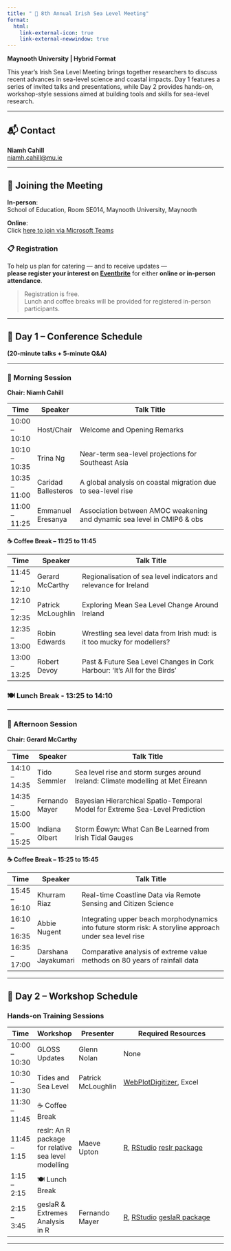 ```yaml
---
title: " 🌊 8th Annual Irish Sea Level Meeting"
format:
  html:
    link-external-icon: true
    link-external-newwindow: true
---
```



**Maynooth University | Hybrid Format**

This year’s Irish Sea Level Meeting brings together researchers to discuss recent advances in sea-level science and coastal impacts. Day 1 features a series of invited talks and presentations, while Day 2 provides hands-on, workshop-style sessions aimed at building tools and skills for sea-level research.

---

## 📬 Contact

**Niamh Cahill**  
[niamh.cahill@mu.ie](mailto:niamh.cahill@mu.ie)

---

## 🏫 Joining the Meeting

**In-person**:  
School of Education, Room SE014, Maynooth University, Maynooth

**Online**:  
Click [here to join via Microsoft Teams](https://teams.microsoft.com/l/meetup-join/19%3ameeting_Yzg1OTcwYTQtMmU3NC00NTUwLWEwYmMtODVmZWNhOGY1MzEy%40thread.v2/0?context=%7b%22Tid%22%3a%221454f5cc-bb35-4685-bbd9-8621fd8055c9%22%2c%22Oid%22%3a%2254578472-d8cf-40ab-943c-a7c0eb3f8ec8%22%7d)

### 📋 Registration

To help us plan for catering — and to receive updates —  
**please register your interest on [Eventbrite](https://8th-irish-sea-level-meeting.eventbrite.ie )** for either **online or in-person attendance**.

> Registration is free.  
> Lunch and coffee breaks will be provided for registered in-person participants.

---

## 📅 Day 1 – Conference Schedule  
**(20-minute talks + 5-minute Q&A)**

---

### 🔹 Morning Session

**Chair: Niamh Cahill**

| Time          | Speaker             | Talk Title                                                              |
| ------------- | ------------------- | ----------------------------------------------------------------------- |
| 10:00 – 10:10 | Host/Chair          | Welcome and Opening Remarks                                             |
| 10:10 – 10:35 | Trina Ng            | Near-term sea-level projections for Southeast Asia                      |
| 10:35 – 11:00 | Caridad Ballesteros | A global analysis on coastal migration due to sea-level rise            |
| 11:00 – 11:25 | Emmanuel Eresanya   | Association between AMOC weakening and dynamic sea level in CMIP6 & obs |

**☕ Coffee Break – 11:25 to 11:45**

| Time          | Speaker            | Talk Title                                                              |
| ------------- | ------------------ | ----------------------------------------------------------------------- |
| 11:45 – 12:10 | Gerard McCarthy    | Regionalisation of sea level indicators and relevance for Ireland       |
| 12:10 – 12:35 | Patrick McLoughlin | Exploring Mean Sea Level Change Around Ireland                          |
| 12:35 – 13:00  | Robin Edwards      | Wrestling sea level data from Irish mud: is it too mucky for modellers? |
| 13:00 – 13:25   | Robert Devoy    | Past & Future Sea Level Changes in Cork Harbour: 'It's All for the Birds'  |



### 🍽 **Lunch Break - 13:25 to 14:10**

---


### 🔹 Afternoon Session

**Chair: Gerard McCarthy**

| Time          | Speaker        | Talk Title                                                                       |
| ------------- | -------------- | -------------------------------------------------------------------------------- |
| 14:10 – 14:35 | Tido Semmler   | Sea level rise and storm surges around Ireland: Climate modelling at Met Éireann |
| 14:35 – 15:00 | Fernando Mayer | Bayesian Hierarchical Spatio-Temporal Model for Extreme Sea-Level Prediction     |
| 15:00 – 15:25 | Indiana Olbert | Storm Éowyn: What Can Be Learned from Irish Tidal Gauges                         |

**☕ Coffee Break – 15:25 to 15:45**

| Time          | Speaker             | Talk Title                                                                                               |
| ------------- | ------------------- | -------------------------------------------------------------------------------------------------------- |
| 15:45 – 16:10 | Khurram Riaz        | Real-time Coastline Data via Remote Sensing and Citizen Science                                          |
| 16:10 – 16:35 | Abbie Nugent        | Integrating upper beach morphodynamics into future storm risk: A storyline approach under sea level rise |
| 16:35 – 17:00 | Darshana Jayakumari | Comparative analysis of extreme value methods on 80 years of rainfall data                               |

---




## 📅 Day 2 – Workshop Schedule

### Hands-on Training Sessions

| Time            | Workshop                   | Presenter            | Required Resources                                                                    |
|-----------------|----------------------------|----------------------|----------------------------------------------------------------------------------------|
| 10:00 – 10:30   | GLOSS Updates             | Glenn Nolan          | None                                                                                   |
| 10:30 – 11:30   | Tides and Sea Level        | Patrick McLoughlin   | [WebPlotDigitizer](https://automeris.io/wpd/), Excel                                  |
| 11:30 – 11:45   | ☕ Coffee Break             |                      |                                                                                        |
| 11:45 – 1:15    | reslr: An R package for relative sea level modelling           | Maeve Upton          | [R](https://www.r-project.org), [RStudio](https://posit.co/download/rstudio-desktop/) [reslr package](https://maeveupton.github.io/reslr/)|
| 1:15 – 2:15     | 🍽️ Lunch Break             |                      |                                                                                        |
| 2:15 – 3:45     | geslaR & Extremes Analysis in R | Fernando Mayer       | [R](https://www.r-project.org), [RStudio](https://posit.co/download/rstudio-desktop/) [geslaR package](https://eireextremes.github.io/geslaR/)|

---

